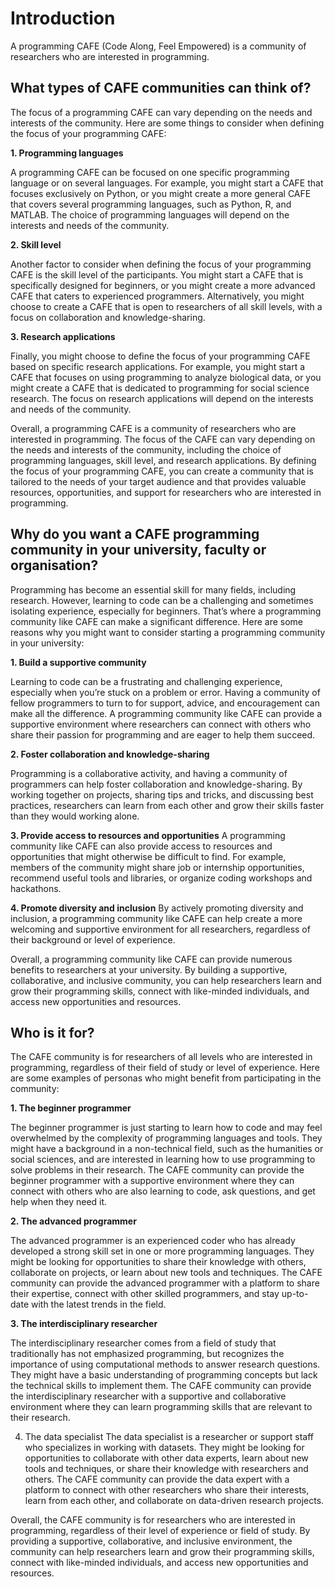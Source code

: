 # Introduction

A programming CAFE (Code Along, Feel Empowered) is a community of researchers who are interested in programming. 

## What types of CAFE communities can think of?

The focus of a programming CAFE can vary depending on the needs and interests of the community. Here are some things to consider when defining the focus of your programming CAFE:

**1. Programming languages**

A programming CAFE can be focused on one specific programming language or on several languages. For example, you might start a CAFE that focuses exclusively on Python, or you might create a more general CAFE that covers several programming languages, such as Python, R, and MATLAB. The choice of programming languages will depend on the interests and needs of the community.

**2. Skill level**

Another factor to consider when defining the focus of your programming CAFE is the skill level of the participants. You might start a CAFE that is specifically designed for beginners, or you might create a more advanced CAFE that caters to experienced programmers. Alternatively, you might choose to create a CAFE that is open to researchers of all skill levels, with a focus on collaboration and knowledge-sharing.

**3. Research applications**

Finally, you might choose to define the focus of your programming CAFE based on specific research applications. For example, you might start a CAFE that focuses on using programming to analyze biological data, or you might create a CAFE that is dedicated to programming for social science research. The focus on research applications will depend on the interests and needs of the community.

Overall, a programming CAFE is a community of researchers who are interested in programming. The focus of the CAFE can vary depending on the needs and interests of the community, including the choice of programming languages, skill level, and research applications. By defining the focus of your programming CAFE, you can create a community that is tailored to the needs of your target audience and that provides valuable resources, opportunities, and support for researchers who are interested in programming.

## Why do you want a CAFE programming community in your university, faculty or organisation?
Programming has become an essential skill for many fields, including research. However, learning to code can be a challenging and sometimes isolating experience, especially for beginners. That's where a programming community like CAFE can make a significant difference. Here are some reasons why you might want to consider starting a programming community in your university:

**1. Build a supportive community**

Learning to code can be a frustrating and challenging experience, especially when you're stuck on a problem or error. Having a community of fellow programmers to turn to for support, advice, and encouragement can make all the difference. A programming community like CAFE can provide a supportive environment where researchers can connect with others who share their passion for programming and are eager to help them succeed.

**2. Foster collaboration and knowledge-sharing**

Programming is a collaborative activity, and having a community of programmers can help foster collaboration and knowledge-sharing. By working together on projects, sharing tips and tricks, and discussing best practices, researchers can learn from each other and grow their skills faster than they would working alone.

**3. Provide access to resources and opportunities**
A programming community like CAFE can also provide access to resources and opportunities that might otherwise be difficult to find. For example, members of the community might share job or internship opportunities, recommend useful tools and libraries, or organize coding workshops and hackathons.

**4. Promote diversity and inclusion**
By actively promoting diversity and inclusion, a programming community like CAFE can help create a more welcoming and supportive environment for all researchers, regardless of their background or level of experience.

Overall, a programming community like CAFE can provide numerous benefits to researchers at your university. By building a supportive, collaborative, and inclusive community, you can help researchers learn and grow their programming skills, connect with like-minded individuals, and access new opportunities and resources.

## Who is it for?
The CAFE community is for researchers of all levels who are interested in programming, regardless of their field of study or level of experience. Here are some examples of personas who might benefit from participating in the community:

**1. The beginner programmer**

The beginner programmer is just starting to learn how to code and may feel overwhelmed by the complexity of programming languages and tools. They might have a background in a non-technical field, such as the humanities or social sciences, and are interested in learning how to use programming to solve problems in their research. The CAFE community can provide the beginner programmer with a supportive environment where they can connect with others who are also learning to code, ask questions, and get help when they need it.

**2. The advanced programmer**

The advanced programmer is an experienced coder who has already developed a strong skill set in one or more programming languages. They might be looking for opportunities to share their knowledge with others, collaborate on projects, or learn about new tools and techniques. The CAFE community can provide the advanced programmer with a platform to share their expertise, connect with other skilled programmers, and stay up-to-date with the latest trends in the field.

**3. The interdisciplinary researcher**

The interdisciplinary researcher comes from a field of study that traditionally has not emphasized programming, but recognizes the importance of using computational methods to answer research questions. They might have a basic understanding of programming concepts but lack the technical skills to implement them. The CAFE community can provide the interdisciplinary researcher with a supportive and collaborative environment where they can learn programming skills that are relevant to their research.

4. The data specialist
The data specialist is a researcher or support staff who specializes in working with datasets. They might be looking for opportunities to collaborate with other data experts, learn about new tools and techniques, or share their knowledge with researchers and others. The CAFE community can provide the data expert with a platform to connect with other researchers who share their interests, learn from each other, and collaborate on data-driven research projects.

Overall, the CAFE community is for researchers who are interested in programming, regardless of their level of experience or field of study. By providing a supportive, collaborative, and inclusive environment, the community can help researchers learn and grow their programming skills, connect with like-minded individuals, and access new opportunities and resources.
